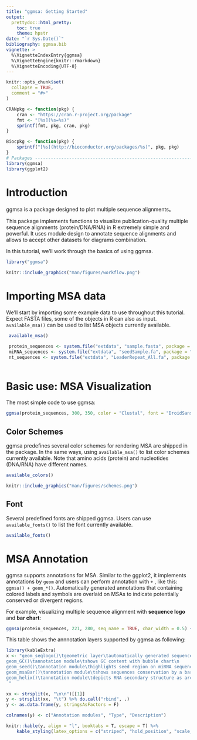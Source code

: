 ```yaml
---
title: "ggmsa: Getting Started"
output: 
  prettydoc::html_pretty:
    toc: true
    theme: hpstr
date: "`r Sys.Date()`"
bibliography: ggmsa.bib
vignette: >
  %\VignetteIndexEntry{ggmsa}
  %\VignetteEngine{knitr::rmarkdown}
  %\VignetteEncoding{UTF-8}
---
```


```r
knitr::opts_chunk$set(
  collapse = TRUE,
  comment = "#>"
)

CRANpkg <- function(pkg) {
    cran <- "https://cran.r-project.org/package"
    fmt <- "[%s](%s=%s)"
    sprintf(fmt, pkg, cran, pkg)
}

Biocpkg <- function(pkg) {
    sprintf("[%s](http://bioconductor.org/packages/%s)", pkg, pkg)
}
# Packages -------------------------------------------------------------------
library(ggmsa)
library(ggplot2)
```


#  Introduction

ggmsa is a package designed to plot multiple sequence alignments。

This package implements functions to visualize publication-quality multiple sequence alignments (protein/DNA/RNA) in R extremely simple and powerful. It uses module design to annotate sequence alignments and allows to accept other datasets for diagrams combination.

In this tutorial, we’ll work through the basics of using ggmsa.

```r
library("ggmsa")
```


```r
knitr::include_graphics("man/figures/workflow.png")
```


#  Importing MSA data

We’ll start by importing some example data to use throughout this tutorial. Expect FASTA files, some of the objects in R can also as input. `available_msa()` can be used to list MSA objects currently available.

```r
 available_msa()

 protein_sequences <- system.file("extdata", "sample.fasta", package = "ggmsa")
 miRNA_sequences <- system.file("extdata", "seedSample.fa", package = "ggmsa")
 nt_sequences <- system.file("extdata", "LeaderRepeat_All.fa", package = "ggmsa")
 
```

# Basic use: MSA Visualization

The most simple code to use ggmsa:
```r
ggmsa(protein_sequences, 300, 350, color = "Clustal", font = "DroidSansMono", char_width = 0.5, seq_name = T )
```

##  Color Schemes

ggmsa predefines several color schemes for rendering MSA are shipped in the package. In the same ways, using `available_msa()` to list  color schemes currently available. Note that amino acids (protein) and nucleotides (DNA/RNA) have different names.

```r
available_colors()
```

```r
knitr::include_graphics("man/figures/schemes.png")
```

##  Font

Several predefined fonts are shipped ggmsa. Users can use `available_fonts()` to list the font currently available.

```r
available_fonts()
```

#  MSA Annotation

ggmsa supports annotations for MSA. Similar to the ggplot2, it implements annotations by `geom` and users can perform annotation with `+` , like this: `ggmsa() + geom_*()`. Automatically generated annotations that containing colored labels and symbols are overlaid on MSAs to indicate potentially conserved or divergent regions.

For example, visualizing multiple sequence alignment with **sequence logo** and **bar chart**:

```r
ggmsa(protein_sequences, 221, 280, seq_name = TRUE, char_width = 0.5) + geom_seqlogo(color = "Chemistry_AA") + geom_msaBar()
```


This table shows the annnotation layers supported by ggmsa as following:

```r
library(kableExtra)
x <- "geom_seqlogo()\tgeometric layer\tautomatically generated sequence logos for a MSA\n
geom_GC()\tannotation module\tshows GC content with bubble chart\n
geom_seed()\tannotation module\thighlights seed region on miRNA sequences\n
geom_msaBar()\tannotation module\tshows sequences conservation by a bar chart\n
geom_helix()\tannotation module\tdepicts RNA secondary structure as arc diagrams(need extra data)\n
 "

xx <- strsplit(x, "\n\n")[[1]]
y <- strsplit(xx, "\t") %>% do.call("rbind", .)
y <- as.data.frame(y, stringsAsFactors = F)

colnames(y) <- c("Annotation modules", "Type", "Description")

knitr::kable(y, align = "l", booktabs = T, escape = T) %>% 
    kable_styling(latex_options = c("striped", "hold_position", "scale_down"))
  
```




